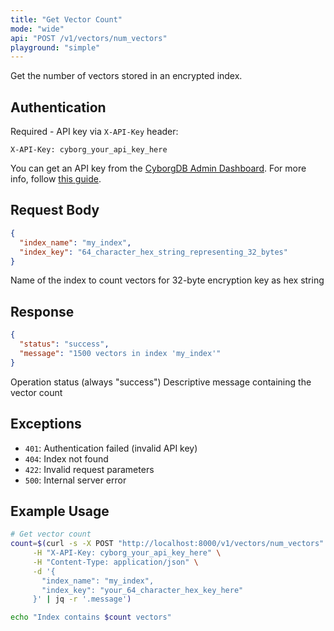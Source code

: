 ```yaml
---
title: "Get Vector Count"
mode: "wide"
api: "POST /v1/vectors/num_vectors"
playground: "simple"
---
```


Get the number of vectors stored in an encrypted index.

## Authentication

Required - API key via `X-API-Key` header:

```http
X-API-Key: cyborg_your_api_key_here
```

You can get an API key from the [CyborgDB Admin Dashboard](https://cyborgdb.co). For more info, follow [this guide](../../../intro/get-api-key).

## Request Body

```json
{
  "index_name": "my_index",
  "index_key": "64_character_hex_string_representing_32_bytes"
}
```

<Expandable title="parameters">
  <ParamField body="index_name" type="string" required="true">
    Name of the index to count vectors for
  </ParamField>
  <ParamField body="index_key" type="string" required="true">
    32-byte encryption key as hex string
  </ParamField>
</Expandable>

## Response

```json
{
  "status": "success",
  "message": "1500 vectors in index 'my_index'"
}
```

<Expandable title="response fields">
  <ResponseField name="status" type="string">
    Operation status (always "success")
  </ResponseField>
  <ResponseField name="message" type="string">
    Descriptive message containing the vector count
  </ResponseField>
</Expandable>

## Exceptions

- `401`: Authentication failed (invalid API key)
- `404`: Index not found
- `422`: Invalid request parameters
- `500`: Internal server error

## Example Usage

```bash
# Get vector count
count=$(curl -s -X POST "http://localhost:8000/v1/vectors/num_vectors" \
     -H "X-API-Key: cyborg_your_api_key_here" \
     -H "Content-Type: application/json" \
     -d '{
       "index_name": "my_index",
       "index_key": "your_64_character_hex_key_here"
     }' | jq -r '.message')

echo "Index contains $count vectors"
```